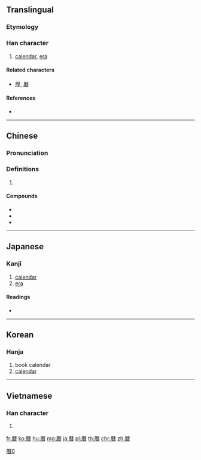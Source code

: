{{also|暦|历}}
==Translingual==
{{Han simplified forms|曆|暦|历}}

===Etymology===
{{Han compound|厤|日|c1=p|c2=s|t1=calendar|t2=sun|ls=psc}}

===Han character===
{{Han char|rn=72|rad=日|as=12|sn=16|four=71269|canj=MHDA,MDA|ids=⿸厤日}}

# [[calendar]], [[era]]

====Related characters====
* [[歷]], [[磿]]

====References====
* {{Han ref|kx=0500.100|dkj=14171|dj=0870.080|hdz=21536.020|uh=66C6|ud=26310|bh=BEE4|bd=48868}}

----

==Chinese==
{{zh-forms|s=历}}

===Pronunciation===
{{zh-pron
|m=lì
|c=lik6
|mc=y
|oc=y
|ma=
|cat=n
}}

===Definitions===
# {{rfdef|lang=zh}}

====Compounds====
* {{zh-l|曆本}}
* {{zh-l|曆書}}
* {{zh-l|曆數}}

----

==Japanese==

===Kanji===
{{ja-kanji|grade=|rs=日12}}

# [[calendar]]
# [[era]]

====Readings====
* {{ja-readings|on=[[れき]] (reki)|kun=[[こよみ]] (koyomi)}}

----

==Korean==

===Hanja===
{{ko-hanja|hangeul=[[력]], [[역]]|eumhun=|rv=ryeok, yeok|mr=ryŏk, yŏk|y=lyek, yek}}

# book calendar
# [[calendar]]

----

==Vietnamese==

===Han character===
{{vi-hantu|[[lịch]], [[rếch]], [[rích]], [[rịch]]|rs=日12}}

# {{defn|lang=vi|sort=日12}}

[[Category:CJKV characters simplified differently in Japan and China|曆0]]

[[fr:曆]]
[[ko:曆]]
[[hu:曆]]
[[mg:曆]]
[[ja:曆]]
[[pl:曆]]
[[th:曆]]
[[chr:曆]]
[[zh:曆]]